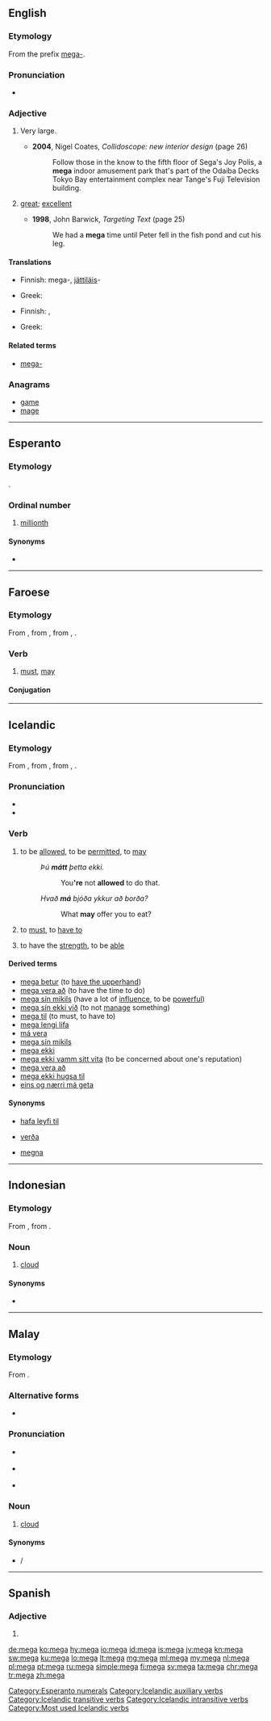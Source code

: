 {{also|mega-|méga|méga-}}
==English==

===Etymology===
From the prefix [[mega-]].

===Pronunciation===
* {{rhymes|ɛɡə|lang=en}}

===Adjective===
{{en-adj|-}}

# {{context|informal|lang=en}} Very large.
#* '''2004''', Nigel Coates, ''Collidoscope: new interior design'' (page 26)
#*: Follow those in the know to the fifth floor of Sega's Joy Polis, a '''mega''' indoor amusement park that's part of the Odaiba Decks Tokyo Bay entertainment complex near Tange's Fuji Television building.
# {{context|slang|1990s|lang=en}} [[great]]; [[excellent]]
#* '''1998''', John Barwick, ''Targeting Text'' (page 25)
#*: We had a '''mega''' time until Peter fell in the fish pond and cut his leg.

====Translations====
{{trans-top|very large}}
* Finnish: mega-, [[jättiläis]]-
{{trans-mid}}
* Greek: {{t+|el|μέγας|m|tr=mégas|sc=Grek}}
{{trans-bottom}}

{{trans-top|great, excellent}}
* Finnish: {{t+|fi|mahtava}}, {{t+|fi|erinomainen}}
{{trans-mid}}
* Greek: {{t+|el|μέγας|m|tr=mégas|sc=Grek}}
{{trans-bottom}}

====Related terms====
<!-- These are mainly nonce words, unless specific definitions are known and entries can be set up
* [[mega deal]]
* [[mega energy]]
* [[mega high]]
* [[mega low]]
* [[mega market]]
* [[mega-mart]]
* [[mega meal]] (''registered trademark?  spelling?''), used by [[w:Kentucky Fried Chicken|KFC]]
* [[mega-merger]]
* [[mega moolah]], term used by the [[w:Fox Box|Fox Box]], formerly [[w:Fox Kids|Fox Kids]]
* [[mega morning]]
* [[mega movie]]
* [[mega party]]
* [[mega power]]
* [[mega road]]
* [[mega-selection]]
* [[mega speed]]
-->

* [[mega-]]

===Anagrams===
* [[game#English|game]]
* [[mage#English|mage]]

----

==Esperanto==
{{ordinalbox|eo||1,000,000a||card=meg}}

===Etymology===
{{suffix|meg|a|lang=eo}}.

===Ordinal number===
{{eo-adj}}

# {{context|ordinal|neologism|rare|lang=eo}} [[millionth]]

====Synonyms====
* {{l|eo|miliona}}

[[Category:Esperanto numerals]]
----

==Faroese==

===Etymology===
From {{etyl|non|fo}} {{term|mega|lang=non}}, from {{etyl|gem-pro|fo}} {{m|gem-pro|*maganą}}, from {{etyl|ine-pro|fo}} {{m|ine-pro|*magʰ-}}, {{m|ine-pro|*megʰ-}}.

===Verb===
{{head|fo|verb}}

# [[must]], [[may]]

====Conjugation====
{{fo-conj-mega}}

----

==Icelandic==

===Etymology===
From {{etyl|non|is}} {{term|mega|lang=non}}, from {{etyl|gem-pro|is}} {{m|gem-pro|*maganą}}, from {{etyl|ine-pro|is}} {{m|ine-pro|*magʰ-}}, {{m|ine-pro|*megʰ-}}.

===Pronunciation===
* {{IPA|/ˈmeiːɣa/|lang=is}}
* {{rhymes|eiːɣa|lang=is}}

===Verb===
{{is-verb-preterite|má|mátti|mátt}}

# {{context|ambitransitive|governs the accusative|lang=is}} to be [[allowed]], to be [[permitted]], to [[may]]{{jump|is|be allowed|s}}
#: ''Þú '''mátt''' þetta ekki.''
#:: You''''re''' not '''allowed''' to do that.
#: ''Hvað '''má''' bjóða ykkur að borða?''
#:: What '''may''' offer you to eat?
# {{context|intransitive|lang=is}} to [[must]], to [[have to]]{{jump|is|must|s}}
# to  have the [[strength]], to be [[able]]{{jump|is|have the strength|s}}

====Derived terms====
* [[mega betur]] (to [[have the upperhand]])
* [[mega vera að]] (to have the time to do)
* [[mega sín mikils]] (have a lot of [[influence]], to be [[powerful]])
* [[mega sín ekki við]] (to not [[manage]] something)
* [[mega til]] (to must, to have to)
* [[mega lengi lifa]]
* [[má vera]]
* [[mega sín mikils]]
* [[mega ekki]]
* [[mega ekki vamm sitt vita]] (to be concerned about one's reputation)
* [[mega vera að]]
* [[mega ekki hugsa til]]
* [[eins og nærri má geta]]

====Synonyms====
* {{jump|s|is|be allowed}} [[hafa leyfi til]]
* {{jump|s|is|must}} [[verða]]
* {{jump|s|is|have the strength}} [[megna]]

[[Category:Icelandic auxiliary verbs]]
[[Category:Icelandic transitive verbs]]
[[Category:Icelandic intransitive verbs]]
[[Category:Most used Icelandic verbs]]

----

==Indonesian==

===Etymology===
From {{etyl|ms|id}} {{term|mega|lang=ms}}, from {{etyl|sa|id}} {{term|मेघ||cloud|tr=megha|lang=sa}}.

===Noun===
{{id-noun}}

# [[cloud]] {{gloss|visible mass of water droplets suspended in the air}}

====Synonyms====
* {{l|id|awan}}

----

==Malay==

===Etymology===
From {{etyl|sa|ms}} {{term|मेघ|tr=megha||cloud|lang=sa}}.

===Alternative forms===
* {{l|ms|ميݢ|sc=Arab}}

===Pronunciation===
* {{a|Johor-Selangor}} {{IPA|/megə/|lang=ms}}
* {{a|Riau-Lingga}} {{IPA|/mega/|lang=ms}}
* {{rhymes|egə|gə|ə|lang=ms}}

===Noun===
{{head|ms|noun|Jawi spelling|ميݢ}}

# [[cloud]] {{gloss|visible mass of water droplets suspended in the air}}

====Synonyms====
* {{l|ms|awan}} / {{l|ms|اون|sc=Arab}}

----

==Spanish==

===Adjective===
{{es-adj|m=mego}}

# {{feminine of|lang=es|mego}}

[[de:mega]]
[[ko:mega]]
[[hy:mega]]
[[io:mega]]
[[id:mega]]
[[is:mega]]
[[jv:mega]]
[[kn:mega]]
[[sw:mega]]
[[ku:mega]]
[[lo:mega]]
[[lt:mega]]
[[mg:mega]]
[[ml:mega]]
[[my:mega]]
[[nl:mega]]
[[pl:mega]]
[[pt:mega]]
[[ru:mega]]
[[simple:mega]]
[[fi:mega]]
[[sv:mega]]
[[ta:mega]]
[[chr:mega]]
[[tr:mega]]
[[zh:mega]]